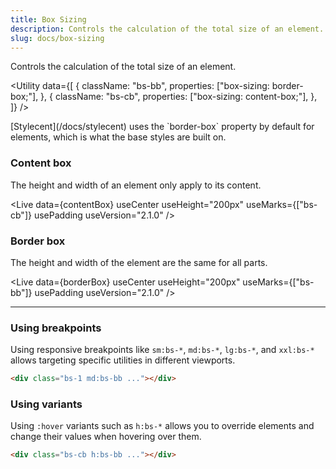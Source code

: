```yaml
---
title: Box Sizing
description: Controls the calculation of the total size of an element.
slug: docs/box-sizing
---
```



Controls the calculation of the total size of an element.

<Utility
  data={[
    {
      className: "bs-bb",
      properties: ["box-sizing: border-box;"],
    },
    {
      className: "bs-cb",
      properties: ["box-sizing: content-box;"],
    },
  ]}
/>

<Aside type="note">
  [Stylecent](/docs/stylecent) uses the `border-box` property by default for
  elements, which is what the base styles are built on.
</Aside>

### Content box

The height and width of an element only apply to its content.

<Live
  data={contentBox}
  useCenter
  useHeight="200px"
  useMarks={["bs-cb"]}
  usePadding
  useVersion="2.1.0"
/>

### Border box

The height and width of the element are the same for all parts.

<Live
  data={borderBox}
  useCenter
  useHeight="200px"
  useMarks={["bs-bb"]}
  usePadding
  useVersion="2.1.0"
/>

---

### Using breakpoints

Using responsive breakpoints like `sm:bs-*`, `md:bs-*`, `lg:bs-*`, and `xxl:bs-*` allows targeting specific utilities in different viewports.

```html "md:bs-bb"
<div class="bs-1 md:bs-bb ..."></div>
```

### Using variants

Using `:hover` variants such as `h:bs-*` allows you to override elements and change their values when hovering over them.

```html "h:bs-bb"
<div class="bs-cb h:bs-bb ..."></div>
```
